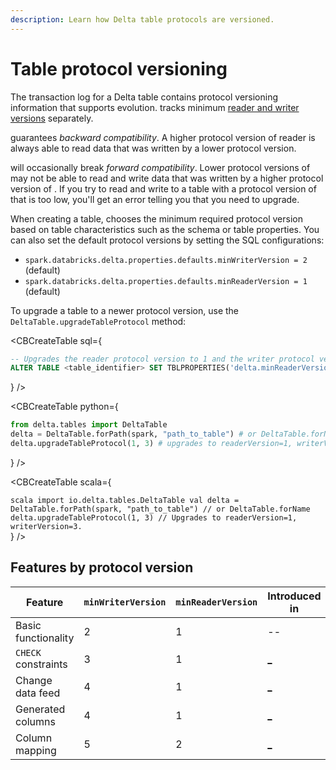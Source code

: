 ```yaml
---
description: Learn how Delta table protocols are versioned.
---
```



<a id="table-version"></a>

# Table protocol versioning

The transaction log for a Delta table contains protocol versioning information that supports <DeltaLake /> evolution. <DeltaLake /> tracks minimum [reader and writer versions](/delta/delta-utility.md#detail-schema) separately.

<DeltaLake /> guarantees *backward compatibility*. A higher protocol version
of <DeltaLake /> reader is always able to read data that was written by a lower
protocol version.

<DeltaLake /> will occasionally break *forward compatibility*. Lower protocol
versions of <DeltaLake /> may not be able to read and write data that was
written by a higher protocol version of <DeltaLake />. If you try to read and
write to a table with a protocol version of <DeltaLake /> that is too low,
you'll get an error telling you that you need to upgrade.

When creating a table, <DeltaLake /> chooses the minimum required protocol version based on table characteristics such as the schema or table properties. You can also set the default protocol versions by setting the SQL configurations:

- `spark.databricks.delta.properties.defaults.minWriterVersion = 2` (default)
- `spark.databricks.delta.properties.defaults.minReaderVersion = 1` (default)

To upgrade a table to a newer protocol version, use the `DeltaTable.upgradeTableProtocol` method:

<CBCreateTable
      sql={
    <div>

```sql
-- Upgrades the reader protocol version to 1 and the writer protocol version to 3.
ALTER TABLE <table_identifier> SET TBLPROPERTIES('delta.minReaderVersion' = '1', 'delta.minWriterVersion' = '3')
```

</div>
      }
    />

<CBCreateTable
      python={
    <div>

```python
from delta.tables import DeltaTable
delta = DeltaTable.forPath(spark, "path_to_table") # or DeltaTable.forName
delta.upgradeTableProtocol(1, 3) # upgrades to readerVersion=1, writerVersion=3
```

</div>
      }
    />

<CBCreateTable
  scala={
    <div>
      ```scala import io.delta.tables.DeltaTable val delta =
      DeltaTable.forPath(spark, "path_to_table") // or DeltaTable.forName
      delta.upgradeTableProtocol(1, 3) // Upgrades to readerVersion=1,
      writerVersion=3. ```
    </div>
  }
/>

## Features by protocol version

<!-- Source: https://docs.google.com/spreadsheets/d/1MyhJjUnq0Rmd3JOvrdA6-g1oH48hxrRheQbNLshpkxA/edit -->

| Feature             | `minWriterVersion` | `minReaderVersion` | Introduced in                        | Documentation                                      |
| ------------------- | ------------------ | ------------------ | ------------------------------------ | -------------------------------------------------- |
| Basic functionality | 2                  | 1                  | --                                   | [\_](/delta/index.md)                              |
| `CHECK` constraints | 3                  | 1                  | [\_](/release-notes/runtime/7.4.md)  | [\_](/delta/delta-constraints.md#check-constraint) |
| Change data feed    | 4                  | 1                  | [\_](/release-notes/runtime/8.4.md)  | [\_](/delta/delta-change-data-feed.md)             |
| Generated columns   | 4                  | 1                  | [\_](/release-notes/runtime/8.3.md)  | [\_](/delta/delta-batch.md#use-generated-columns)  |
| Column mapping      | 5                  | 2                  | [\_](/release-notes/runtime/10.2.md) | [\_](/delta/delta-column-mapping.md)               |

